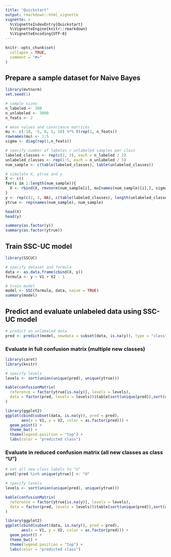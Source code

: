 ```yaml
---
title: "Quickstart"
output: rmarkdown::html_vignette
vignette: >
  %\VignetteIndexEntry{Quickstart}
  %\VignetteEngine{knitr::rmarkdown}
  %\VignetteEncoding{UTF-8}
---
```


```r
knitr::opts_chunk$set(
  collapse = TRUE,
  comment = "#>"
)
```

## Prepare a sample dataset for Naive Bayes
```r
library(mvtnorm)
set.seed(1)

# sample sizes
n_labeled <- 300
n_unlabeled <- 3000
n_feats <- 2

# mean values and covariance matrices
mu <- c(-10, -5, 0, 5, 10) %*% t(rep(1, n_feats))
rownames(mu) <- 1:5
sigma <- diag(rep(1,n_feats))
```

```r
# specify number of labeles / unlabeled samples per class
labeled_classes <- rep(c(2, 3), each = n_labeled / 2)
unlabeled_classes <- rep(1:5, each = n_unlabeled / 5)
num_sample <- c(table(labeled_classes), table(unlabeled_classes))

# simulate X, ytrue and y
X <- c()
for(i in 1:length(num_sample)){
  X <- rbind(X, rmvnorm(num_sample[i], mu[names(num_sample)[i],], sigma))
}
y <- rep(c(2, 3, NA), c(table(labeled_classes), length(unlabeled_classes)))
ytrue <- rep(names(num_sample), num_sample)

head(X)
head(y)

summary(as.factor(y))
summary(as.factor(ytrue))
```

## Train SSC-UC model
```r
library(SSCUC)

# specify dataset and formula
data <- as.data.frame(cbind(X, y))
formula <- y ~ V1 + V2 - 1

# train model
model <- SSC(formula, data, naive = TRUE)
summary(model)
```

## Predict and evaluate unlabeled data using SSC-UC model
```r
# predict on unlabeled data
pred <- predict(model, newdata = subset(data, is.na(y)), type = "class")
```

### Evaluate in full confusion matrix (multiple new classes)
```r
library(caret)
library(knitr)

# specify levels
levels <- sort(union(unique(pred), unique(ytrue)))

kable(confusionMatrix(
  reference = factor(ytrue[is.na(y)], levels = levels), 
  data = factor(pred, levels = levels))$table[sort(unique(pred)),sort(unique(ytrue))]
)
```

```r
library(ggplot2)
ggplot(cbind(subset(data, is.na(y)), pred = pred), 
       aes(x = V1, y = V2, color = as.factor(pred))) + 
  geom_point() + 
  theme_bw() + 
  theme(legend.position = "top") + 
  labs(color = "predicted class")
```

### Evaluate in reduced confusion matrix (all new classes as class "U")
```r
# set all new class labels to "U"
pred[!pred %in% unique(ytrue)] <- "U"

# specify levels
levels <- sort(union(unique(pred), unique(ytrue)))

kable(confusionMatrix(
  reference = factor(ytrue[is.na(y)], levels = levels), 
  data = factor(pred, levels = levels))$table[sort(unique(pred)),sort(unique(ytrue))]
)
```

```r
library(ggplot2)
ggplot(cbind(subset(data, is.na(y)), pred = pred), 
       aes(x = V1, y = V2, color = as.factor(pred))) + 
  geom_point() + 
  theme_bw() + 
  theme(legend.position = "top") + 
  labs(color = "predicted class")
```
